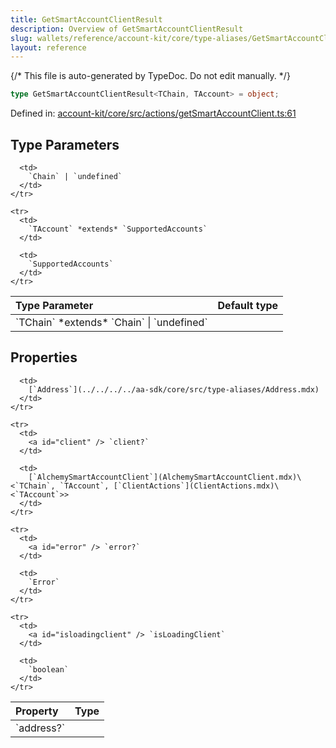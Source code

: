 ```yaml
---
title: GetSmartAccountClientResult
description: Overview of GetSmartAccountClientResult
slug: wallets/reference/account-kit/core/type-aliases/GetSmartAccountClientResult
layout: reference
---
```


{/* This file is auto-generated by TypeDoc. Do not edit manually. */}

```ts
type GetSmartAccountClientResult<TChain, TAccount> = object;
```

Defined in: [account-kit/core/src/actions/getSmartAccountClient.ts:61](https://github.com/alchemyplatform/aa-sdk/blob/c1a84188d03473acac2fdb49fb7cd7fdba73169b/account-kit/core/src/actions/getSmartAccountClient.ts#L61)

## Type Parameters

<table>
  <thead>
    <tr>
      <th align="left">Type Parameter</th>
      <th align="left">Default type</th>
    </tr>
  </thead>

  <tbody>
    <tr>
      <td>
        `TChain` *extends* `Chain` | `undefined`
      </td>

      <td>
        `Chain` | `undefined`
      </td>
    </tr>

    <tr>
      <td>
        `TAccount` *extends* `SupportedAccounts`
      </td>

      <td>
        `SupportedAccounts`
      </td>
    </tr>

  </tbody>
</table>

## Properties

<table>
  <thead>
    <tr>
      <th align="left">Property</th>
      <th align="left">Type</th>
    </tr>
  </thead>

  <tbody>
    <tr>
      <td>
        <a id="address" /> `address?`
      </td>

      <td>
        [`Address`](../../../../aa-sdk/core/src/type-aliases/Address.mdx)
      </td>
    </tr>

    <tr>
      <td>
        <a id="client" /> `client?`
      </td>

      <td>
        [`AlchemySmartAccountClient`](AlchemySmartAccountClient.mdx)\<`TChain`, `TAccount`, [`ClientActions`](ClientActions.mdx)\<`TAccount`>>
      </td>
    </tr>

    <tr>
      <td>
        <a id="error" /> `error?`
      </td>

      <td>
        `Error`
      </td>
    </tr>

    <tr>
      <td>
        <a id="isloadingclient" /> `isLoadingClient`
      </td>

      <td>
        `boolean`
      </td>
    </tr>

  </tbody>
</table>
